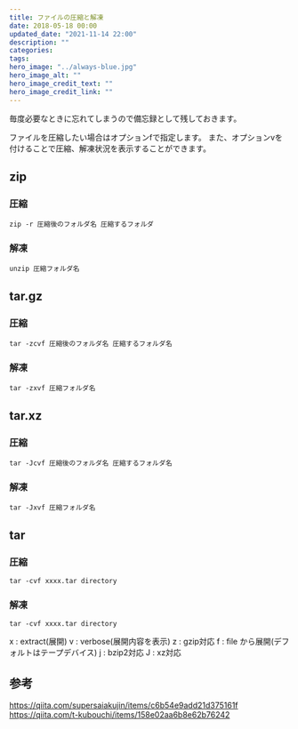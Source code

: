 ```yaml
---
title: ファイルの圧縮と解凍
date: 2018-05-18 00:00
updated_date: "2021-11-14 22:00"
description: ""
categories:
tags:
hero_image: "../always-blue.jpg"
hero_image_alt: ""
hero_image_credit_text: ""
hero_image_credit_link: ""
---
```

毎度必要なときに忘れてしまうので備忘録として残しておきます。

ファイルを圧縮したい場合はオプションfで指定します。
また、オプションvを付けることで圧縮、解凍状況を表示することができます。

## zip
### 圧縮
```
zip -r 圧縮後のフォルダ名 圧縮するフォルダ
```
### 解凍
```
unzip 圧縮フォルダ名
```

## tar.gz
### 圧縮
```
tar -zcvf 圧縮後のフォルダ名 圧縮するフォルダ名
```
### 解凍
```
tar -zxvf 圧縮フォルダ名
```

## tar.xz
### 圧縮
```
tar -Jcvf 圧縮後のフォルダ名 圧縮するフォルダ名
```
### 解凍
```
tar -Jxvf 圧縮フォルダ名
```

## tar
### 圧縮
```
tar -cvf xxxx.tar directory
```
### 解凍
```
tar -cvf xxxx.tar directory
```

x : extract(展開)
v : verbose(展開内容を表示)
z : gzip対応
f : file から展開(デフォルトはテープデバイス)
j : bzip2対応
J : xz対応

## 参考
https://qiita.com/supersaiakujin/items/c6b54e9add21d375161f
https://qiita.com/t-kubouchi/items/158e02aa6b8e62b76242